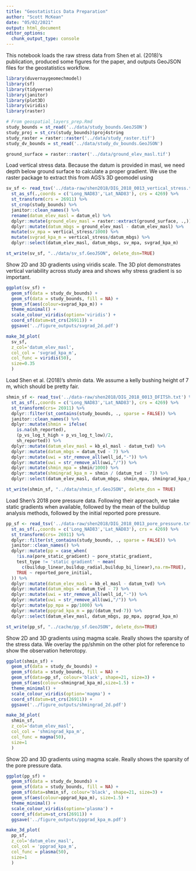 ```yaml
---
title: "Geostatistics Data Preparation"
author: "Scott McKean"
date: "05/02/2021"
output: html_document
editor_options: 
  chunk_output_type: console
---
```


This notebook loads the raw stress data from Shen et al. (2018)'s publication, 
produced some figures for the paper, and outputs GeoJSON files for the geostatistics
workflow.

```r
library(duvernaygeomechmodel)
library(sf)
library(tidyverse)
library(janitor)
library(plot3D)
library(viridis)
library(raster)

# From geospatial_layers_prep.Rmd
study_bounds = st_read('../data/study_bounds.GeoJSON')
study_proj = st_crs(study_bounds)$proj4string
study_raster = raster::raster('../data/study_raster.tif')
study_dv_bounds = st_read('../data/study_dv_bounds.GeoJSON')

ground_surface = raster::raster('../data/ground_elev_masl.tif')
```

Load vertical stress data. Because the datum is provided in masl,
we need depth below ground surface to calculate a proper gradient. We use the raster
package to extract this from AGS's 3D geomodel using 

```r
sv_sf <- read_tsv('../data-raw/shen2018/DIG_2018_0013_vertical_stress.txt') %>%
  st_as_sf(.,coords = c('Long_NAD83','Lat_NAD83'), crs = 4269) %>%
  st_transform(crs = 26911) %>%
  st_crop(study_bounds) %>%
  janitor::clean_names() %>%
  rename(datum_elev_masl = datum_el) %>%
  dplyr::mutate(ground_elev_masl = raster::extract(ground_surface, .,)) %>%
  dplyr::mutate(datum_mbgs = ground_elev_masl - datum_elev_masl) %>%
  mutate(sv_mpa = vertical_stress/1000) %>%
  mutate(svgrad_kpa_m = vertical_stress/datum_mbgs) %>%
  dplyr::select(datum_elev_masl, datum_mbgs, sv_mpa, svgrad_kpa_m)

st_write(sv_sf, "../data/sv_sf.GeoJSON", delete_dsn=TRUE)
```

Show 2D and 3D gradients using viridis scale. The 3D plot demonstrates vertical 
variability across study area and shows why stress gradient is so important.

```r
ggplot(sv_sf) +
  geom_sf(data = study_dv_bounds) +
  geom_sf(data = study_bounds, fill = NA) +
  geom_sf(aes(colour=svgrad_kpa_m)) +
  theme_minimal() +
  scale_colour_viridis(option='viridis') +
  coord_sf(datum=st_crs(26911)) +
  ggsave('../figure_outputs/svgrad_2d.pdf')

make_3d_plot(
  sv_sf, 
  z_col='datum_elev_masl', 
  col_col = 'svgrad_kpa_m',
  col_func = viridis(50),
  size=0.35
  )
```

Load Shen et al. (2018)'s shmin data. We assume a kelly bushing height of 7 m, 
which should be pretty fair.

```r
shmin_sf <- read_tsv('../data-raw/shen2018/DIG_2018_0013_DFITSh.txt') %>%
  st_as_sf(.,coords = c('Long_NAD83','Lat_NAD83'), crs = 4269) %>%
  st_transform(crs= 26911) %>%
  dplyr::filter(st_contains(study_bounds, ., sparse = FALSE)) %>%
  janitor::clean_names() %>%
  dplyr::mutate(shmin = ifelse(
    is.na(sh_reported), 
    (p_vs_log_t_high + p_vs_log_t_low)/2,
    sh_reported)) %>%
  dplyr::mutate(datum_elev_masl = kb_el_masl - datum_tvd) %>%
  dplyr::mutate(datum_mbgs = datum_tvd - 7) %>%
  dplyr::mutate(uwi = str_remove_all(well_id,"-")) %>%
  dplyr::mutate(uwi = str_remove_all(uwi,"/")) %>%
  dplyr::mutate(shmin_mpa = shmin/1000) %>%
  dplyr::mutate(shmingrad_kpa_m = shmin / (datum_tvd - 7)) %>%
  dplyr::select(datum_elev_masl, datum_mbgs, shmin_mpa, shmingrad_kpa_m)

st_write(shmin_sf, "../data/shmin_sf.GeoJSON", delete_dsn = TRUE)
```

Load Shen's 2018 pore pressure data. Following their approach, we take static
gradients when available, followed by the mean of the buildup analysis methods,
followed by the initial reported pore pressure.

```r
pp_sf <- read_tsv('../data-raw/shen2018/DIG_2018_0013_pore_pressure.txt') %>%
  st_as_sf(.,coords = c('Long_NAD83','Lat_NAD83'), crs = 4269) %>%
  st_transform(crs= 26911) %>%
  dplyr::filter(st_contains(study_bounds, ., sparse = FALSE)) %>%
  janitor::clean_names() %>%
  dplyr::mutate(pp = case_when(
    !is.na(pore_static_gradient) ~ pore_static_gradient,
    test_type != 'static gradient' ~ mean(
      c(buildup_linear,buildup_radial,buildup_bi_linear),na.rm=TRUE),
    TRUE ~ reported_pore_initial,
  )) %>%
  dplyr::mutate(datum_elev_masl = kb_el_masl - datum_tvd) %>%
  dplyr::mutate(datum_mbgs = datum_tvd - 7) %>%
  dplyr::mutate(uwi = str_remove_all(well_id,"-")) %>%
  dplyr::mutate(uwi = str_remove_all(uwi,"/")) %>%
  dplyr::mutate(pp_mpa = pp/1000) %>%
  dplyr::mutate(ppgrad_kpa_m = pp/(datum_tvd-7)) %>%
  dplyr::select(datum_elev_masl, datum_mbgs, pp_mpa, ppgrad_kpa_m)

st_write(pp_sf, "../cache/pp_sf.GeoJSON", delete_dsn=TRUE)
```

Show 2D and 3D gradients using magma scale. Really shows the sparsity of the 
stress data. We overlay the pp/shmin on the other plot for reference to show 
the observation heterotopy.

```r
ggplot(shmin_sf) +
  geom_sf(data = study_dv_bounds) +
  geom_sf(data = study_bounds, fill = NA) +
  geom_sf(data=pp_sf, colour='black', shape=21, size=3) +
  geom_sf(aes(colour=shmingrad_kpa_m),size=1.5) +
  theme_minimal() +
  scale_colour_viridis(option='magma') +
  coord_sf(datum=st_crs(26911)) +
  ggsave('../figure_outputs/shmingrad_2d.pdf')

make_3d_plot(
  shmin_sf, 
  z_col='datum_elev_masl', 
  col_col = 'shmingrad_kpa_m',
  col_func = magma(50),
  size=1
  )
```

Show 2D and 3D gradients using magma scale. Really shows the sparsity of the 
pore pressure data.

```r
ggplot(pp_sf) +
  geom_sf(data = study_dv_bounds) +
  geom_sf(data = study_bounds, fill = NA) +
  geom_sf(data=shmin_sf, colour='black', shape=21, size=3) +
  geom_sf(aes(colour=ppgrad_kpa_m), size=1.5) +
  theme_minimal() +
  scale_colour_viridis(option='plasma') +
  coord_sf(datum=st_crs(26911)) +
  ggsave('../figure_outputs/ppgrad_kpa_m.pdf')

make_3d_plot(
  pp_sf, 
  z_col='datum_elev_masl', 
  col_col = 'ppgrad_kpa_m',
  col_func = plasma(50),
  size=1
  )
```
